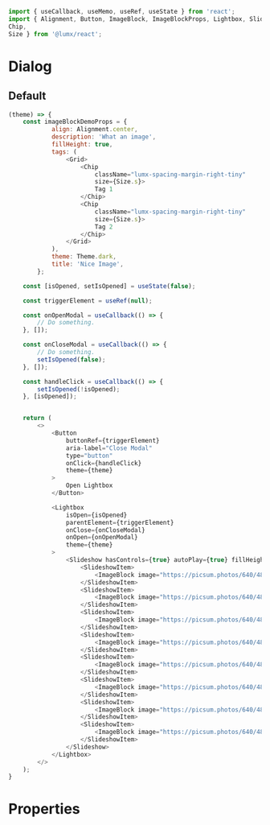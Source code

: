 ```javascript import
import { useCallback, useMemo, useRef, useState } from 'react';
import { Alignment, Button, ImageBlock, ImageBlockProps, Lightbox, Slideshow, SlideshowItem, Theme, Grid,
Chip,
Size } from '@lumx/react';
```

# Dialog

## Default


```javascript jsx withThemeSwitcher
(theme) => {
    const imageBlockDemoProps = {
            align: Alignment.center,
            description: 'What an image',
            fillHeight: true,
            tags: (
                <Grid>
                    <Chip
                        className="lumx-spacing-margin-right-tiny"
                        size={Size.s}>
                        Tag 1
                    </Chip>
                    <Chip
                        className="lumx-spacing-margin-right-tiny"
                        size={Size.s}>
                        Tag 2
                    </Chip>
                </Grid>
            ),
            theme: Theme.dark,
            title: 'Nice Image',
        };

    const [isOpened, setIsOpened] = useState(false);

    const triggerElement = useRef(null);

    const onOpenModal = useCallback(() => {
        // Do something.
    }, []);

    const onCloseModal = useCallback(() => {
        // Do something.
        setIsOpened(false);
    }, []);

    const handleClick = useCallback(() => {
        setIsOpened(!isOpened);
    }, [isOpened]);


    return (
        <>
            <Button
                buttonRef={triggerElement}
                aria-label="Close Modal"
                type="button"
                onClick={handleClick}
                theme={theme}
            >
                Open Lightbox
            </Button>

            <Lightbox
                isOpen={isOpened}
                parentElement={triggerElement}
                onClose={onCloseModal}
                onOpen={onOpenModal}
                theme={theme}
            >
                <Slideshow hasControls={true} autoPlay={true} fillHeight={true} theme={Theme.dark}>
                    <SlideshowItem>
                        <ImageBlock image="https://picsum.photos/640/480/?image=24" {...imageBlockDemoProps} />
                    </SlideshowItem>
                    <SlideshowItem>
                        <ImageBlock image="https://picsum.photos/640/480/?image=25" {...imageBlockDemoProps} />
                    </SlideshowItem>
                    <SlideshowItem>
                        <ImageBlock image="https://picsum.photos/640/480/?image=26" {...imageBlockDemoProps} />
                    </SlideshowItem>
                    <SlideshowItem>
                        <ImageBlock image="https://picsum.photos/640/480/?image=27" {...imageBlockDemoProps} />
                    </SlideshowItem>
                    <SlideshowItem>
                        <ImageBlock image="https://picsum.photos/640/480/?image=28" {...imageBlockDemoProps} />
                    </SlideshowItem>
                    <SlideshowItem>
                        <ImageBlock image="https://picsum.photos/640/480/?image=29" {...imageBlockDemoProps} />
                    </SlideshowItem>
                    <SlideshowItem>
                        <ImageBlock image="https://picsum.photos/640/480/?image=30" {...imageBlockDemoProps} />
                    </SlideshowItem>
                    <SlideshowItem>
                        <ImageBlock image="https://picsum.photos/640/480/?image=31" {...imageBlockDemoProps} />
                    </SlideshowItem>
                </Slideshow>
            </Lightbox>
        </>
    );
}

```

# Properties

<PropTable component="Lightbox" />
